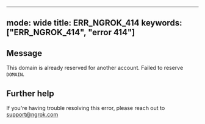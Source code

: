 
---
mode: wide
title: ERR_NGROK_414
keywords: ["ERR_NGROK_414", "error 414"]
---

## Message
This domain is already reserved for another account. Failed to reserve `DOMAIN`.




## Further help
If you're having trouble resolving this error, please reach out to [support@ngrok.com](mailto:support@ngrok.com?subject=Help%20with%20ERR_NGROK_414)

